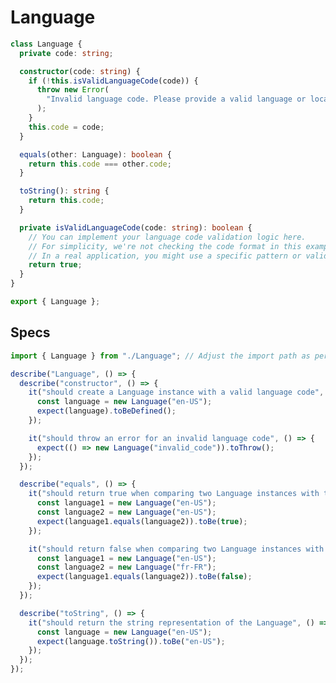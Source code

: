 # Language

```ts copy
class Language {
  private code: string;

  constructor(code: string) {
    if (!this.isValidLanguageCode(code)) {
      throw new Error(
        "Invalid language code. Please provide a valid language or locale code."
      );
    }
    this.code = code;
  }

  equals(other: Language): boolean {
    return this.code === other.code;
  }

  toString(): string {
    return this.code;
  }

  private isValidLanguageCode(code: string): boolean {
    // You can implement your language code validation logic here.
    // For simplicity, we're not checking the code format in this example.
    // In a real application, you might use a specific pattern or validate against a list of valid codes.
    return true;
  }
}

export { Language };
```

## Specs

```ts copy
import { Language } from "./Language"; // Adjust the import path as per your project structure

describe("Language", () => {
  describe("constructor", () => {
    it("should create a Language instance with a valid language code", () => {
      const language = new Language("en-US");
      expect(language).toBeDefined();
    });

    it("should throw an error for an invalid language code", () => {
      expect(() => new Language("invalid_code")).toThrow();
    });
  });

  describe("equals", () => {
    it("should return true when comparing two Language instances with the same language code", () => {
      const language1 = new Language("en-US");
      const language2 = new Language("en-US");
      expect(language1.equals(language2)).toBe(true);
    });

    it("should return false when comparing two Language instances with different language codes", () => {
      const language1 = new Language("en-US");
      const language2 = new Language("fr-FR");
      expect(language1.equals(language2)).toBe(false);
    });
  });

  describe("toString", () => {
    it("should return the string representation of the Language", () => {
      const language = new Language("en-US");
      expect(language.toString()).toBe("en-US");
    });
  });
});
```
